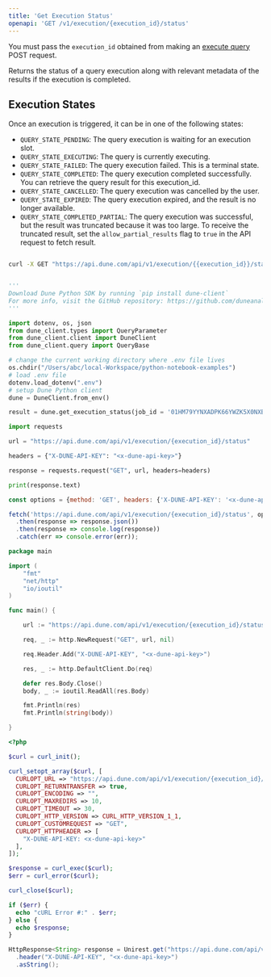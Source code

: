 ```yaml
---
title: 'Get Execution Status'
openapi: 'GET /v1/execution/{execution_id}/status'
---
```


You must pass the `execution_id` obtained from making an [execute query](/api-reference/executions/endpoint/execute-query) POST request. 

Returns the status of a query execution along with relevant metadata of the results if the execution is completed.

## Execution States

Once an execution is triggered, it can be in one of the following states:

- `QUERY_STATE_PENDING`: The query execution is waiting for an execution slot.
- `QUERY_STATE_EXECUTING`: The query is currently executing.
- `QUERY_STATE_FAILED`: The query execution failed. This is a terminal state.
- `QUERY_STATE_COMPLETED`: The query execution completed successfully. You can retrieve the query result for this execution_id.
- `QUERY_STATE_CANCELLED`: The query execution was cancelled by the user.
- `QUERY_STATE_EXPIRED`: The query execution expired, and the result is no longer available.
- `QUERY_STATE_COMPLETED_PARTIAL`: The query execution was successful, but the result was truncated because it was too large. To receive the truncated result, set the `allow_partial_results` flag to `true` in the API request to fetch result.

<RequestExample>

```bash cURL

curl -X GET "https://api.dune.com/api/v1/execution/{{execution_id}}/status" -H x-dune-api-key:{{api_key}}

```


```python Python SDK

'''
Download Dune Python SDK by running `pip install dune-client`
For more info, visit the GitHub repository: https://github.com/duneanalytics/dune-client/tree/d2195b2a9577e2dcae5d2600cb3eddce20987f38
'''

import dotenv, os, json
from dune_client.types import QueryParameter
from dune_client.client import DuneClient
from dune_client.query import QueryBase

# change the current working directory where .env file lives
os.chdir("/Users/abc/local-Workspace/python-notebook-examples")
# load .env file
dotenv.load_dotenv(".env")
# setup Dune Python client
dune = DuneClient.from_env()

result = dune.get_execution_status(job_id = '01HM79YYNXADPK66YWZK5X0NXB') # pass in the execution_id

```


```python Python
import requests

url = "https://api.dune.com/api/v1/execution/{execution_id}/status"

headers = {"X-DUNE-API-KEY": "<x-dune-api-key>"}

response = requests.request("GET", url, headers=headers)

print(response.text)

```

```javascript Javascript
const options = {method: 'GET', headers: {'X-DUNE-API-KEY': '<x-dune-api-key>'}};

fetch('https://api.dune.com/api/v1/execution/{execution_id}/status', options)
  .then(response => response.json())
  .then(response => console.log(response))
  .catch(err => console.error(err));

```

```go Go
package main

import (
	"fmt"
	"net/http"
	"io/ioutil"
)

func main() {

	url := "https://api.dune.com/api/v1/execution/{execution_id}/status"

	req, _ := http.NewRequest("GET", url, nil)

	req.Header.Add("X-DUNE-API-KEY", "<x-dune-api-key>")

	res, _ := http.DefaultClient.Do(req)

	defer res.Body.Close()
	body, _ := ioutil.ReadAll(res.Body)

	fmt.Println(res)
	fmt.Println(string(body))

}

```

```php PHP
<?php

$curl = curl_init();

curl_setopt_array($curl, [
  CURLOPT_URL => "https://api.dune.com/api/v1/execution/{execution_id}/status",
  CURLOPT_RETURNTRANSFER => true,
  CURLOPT_ENCODING => "",
  CURLOPT_MAXREDIRS => 10,
  CURLOPT_TIMEOUT => 30,
  CURLOPT_HTTP_VERSION => CURL_HTTP_VERSION_1_1,
  CURLOPT_CUSTOMREQUEST => "GET",
  CURLOPT_HTTPHEADER => [
    "X-DUNE-API-KEY: <x-dune-api-key>"
  ],
]);

$response = curl_exec($curl);
$err = curl_error($curl);

curl_close($curl);

if ($err) {
  echo "cURL Error #:" . $err;
} else {
  echo $response;
}

```

```java Java
HttpResponse<String> response = Unirest.get("https://api.dune.com/api/v1/execution/{execution_id}/status")
  .header("X-DUNE-API-KEY", "<x-dune-api-key>")
  .asString();

```

</RequestExample>